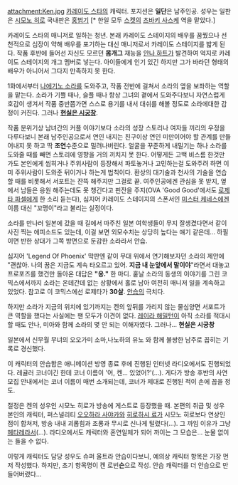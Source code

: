 attachment:Ken.jpg
[[카레이도 스타]]의 캐릭터. 포지션은 '''일단'''은 남주인공.
성우는 일판은 [[시모노 히로]] 국내판은 [[홍범기]] [* 한일 모두 [[스켓]]의 [[츠바키 사스케]] 역을 맡았다.]

카레이도 스타의 매니저로 일하는 청년. 본래 카레이도 스테이지의 배우를 꿈꿨으나 선천적으로 심장이 약해 배우를 포기하는 대신 매니저로서 카레이도 스테이지를 밟게 된다. 작품 후반에 들어선 자신도 모르던 '''몸개그''' 재능을 [[안나 하트]]가 발견하여 억지로 카레이도 스테이지의 개그 멤버로 넣는다. 아이들에게 인기 있긴 하지만 그가 바라던 형태의 배우가 아니어서 그다지 만족하지 못 한다.

1화에서부터 [[나에기노 소라]]를 도와주고, 작품 전반에 걸쳐서 소라의 옆을 보좌하는 역할을 맡는다. 소라가 기쁠 때나, 슬플 때나 항상 그녀의 곁에서 도와주다보니 자연스럽게 호감이 생겨서 작품 중반쯤가면 스스로 용기를 내서 대쉬를 해볼 정도로 소라에대한 감정이 커진다. 그러나 '''[[현실은 시궁창]]'''.

작품 분위기상 남녀간의 커플 이야기보다 소라의 성장 스토리나 여자들 끼리의 우정을 다루다보니 본래 남주인공으로서 연인 내지는 친구이상 연인 미만이어야 할 관계를 만들어내지 못 하고 딱 '''조연'''수준으로 밀려나버린다. 얼굴을 꾸준하게 내밀기는 하나 소라를 도와줄 때를 빼면 스토리에 영향을 거의 끼치지 못 한다. 
어떻게든 고백 비스름 한것만 가도 본인에게 씹히거나 주위사람이 등장해서 파토놓거나 고민하는걸 도와주려 하면 이미 주위사람이 도와준 뒤이거나 하는게 법칙이다. 환상의 대기술과 천사의 기술을 연습할 때를 비롯해서 서포트는 잔뜩 해주지만 그걸로 끝. 여주인공에겐 관심을 못 받지, 옆에서 남들은 응원 해주는데도 못 챙긴다고 핀잔을 주지(OVA 'Good Good'에서도 [[로제타 파셀]]에게 한 소리 듣는다), 심지어 카레이도 스테이지의 스폰서인 [[미스터 케네스]]에겐 이름 대신 "꼬맹이"라고 불리는 실정이다. 

소라를 만나러 일본에 갔을 때 길에서 마주친 일본 여학생들이 무지 잘생겼다면서 같이 사진 찍는 에피소드도 있는데, 이걸 보면 외모수치는 상당히 높다는 얘기 같은데... 하필이면 반한 상대가 그쪽 방면으로 둔감한 소라라서 안습.

심지어 'Legend Of Phoenix' 막판엔 같이 무대 위에서 연기해보자던 소라의 제안에 "괜찮아. 나의 꿈은 지금도 계속 타오르고 있어. '''지금 내 눈앞에서 말이야'''"라면서 대놓고 프로포즈를 했건만 돌아온 대답은 '''"응."''' 한 마디. 훝날 소라의 동생의 이야기를 그린 코믹스에서까지 소라는 온데간데 없는 상황에서 홀로 남아 여전히 매니저 일을 계속하고 있었다. 참고로 이 코믹스에선 로제타가 '''30살'''. [[안습]]의 극치다.

하지만 소라가 지금의 위치에 있기까지는 켄의 앞뒤를 가리지 않는 물심양면 서포트가 큰 역할을 했다는 사실에는 팬 모두가 이견이 없다. [[레이라 해밀턴]]이 아직 소라를 적대시할 때도 안나, 미아와 함께 소라의 몇 안 되는 이해자였다. 그러나... '''현실은 시궁창'''

일본에서 신무월 무녀의 오오가미 소마,나노하의 유노 와 함께 불쌍한 남주로 꼽히는 기록로 경신했다.

이 캐릭터의 안습함은 애니메이션 방영 종료 후에 진행된 인터넷 라디오에서도 진행되었다. 레귤러 코너이긴 한데 코너 이름이 '어, 켄... 있었어?'(...). 게다가 방송 후반의 사연 모집 안내에서는 코너 이름이 매번 소개되는데, 코너가 제대로 진행된 적이 손에 꼽을 정도.

절정은 켄의 성우인 시모노 히로가 방송에 게스트로 등장했을 때. 본편의 취급 및 성우 본인의 캐릭터, 퍼스널리티 [[오오하라 사야카]]와 [[히로하시 료]]가 시모노 히로보다 연상인 점이 합쳐저, 방송 내내 괴롭힘과 조롱과 무시로 신나게 털렸다(...). 그 까임 이유가 그냥 [[헤타레]]라서(...). 라디오에서도 캐릭터와 혼연일체가 되어 까이는 그 모습은... 눈물 없이는 들을 수 없다. 


이렇게 캐릭터도 담당 성우도 슈퍼 울트라 안습이다보니, 예의상 캐릭터 항목은 가장 먼저 작성했다. 
하지만, 초기 항목명이 켄 로빈'''슨'''으로 작성. 안습 캐릭터를 더 안습으로 만들어버렸다...
